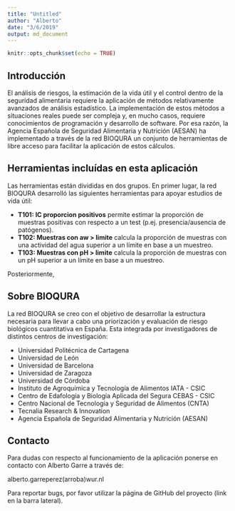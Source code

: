 ```yaml
---
title: "Untitled"
author: "Alberto"
date: "3/6/2019"
output: md_document
---
```


```r
knitr::opts_chunk$set(echo = TRUE)
```

## Introducción


El análisis de riesgos, la estimación de la vida útil y el control dentro de la seguridad alimentaria requiere la aplicación de métodos relativamente avanzados de análisis estadístico. La implementación de estos métodos a situaciones reales puede ser compleja y, en mucho casos, requiere conocimientos de programación y desarrollo de software. Por esa razón, la Agencia Española de Seguridad Alimentaria y Nutrición (AESAN) ha implementado a través de la red BIOQURA un conjunto de herramientas de libre acceso para facilitar la aplicación de estos cálculos.

## Herramientas incluídas en esta aplicación

Las herramientas están divididas en dos grupos. En primer lugar, la red BIOQURA desarrolló las siguientes herramientas para apoyar estudios de vida útil:

- **T101: IC proporcion positivos** permite estimar la proporción de muestras positivas con respecto a un test (p.ej. presencia/ausencia de patógenos).
- **T102: Muestras con aw > limite** calcula la proporción de muestras con una actividad del agua superior a un límite en base a un muestreo.
- **T103: Muestras con pH > limite** calcula la proporción de muestras con un pH superior a un límite en base a un muestreo.

Posteriormente, 

## Sobre BIOQURA

La red BIOQURA se creo con el objetivo de desarrollar la estructura necesaria para llevar a cabo una priorización y evaluación de riesgo biológicos cuantitativa en España. Esta integrada por investigadores de distintos centros de investigación:

- Universidad Politécnica de Cartagena
- Universidad de León
- Universidad de Barcelona
- Universidad de Zaragoza
- Universidad de Córdoba
- Instituto de Agroquímica y Tecnología de Alimentos IATA - CSIC
- Centro de Edafología y Biología Aplicada del Segura CEBAS - CSIC
- Centro Nacional de Tecnología y Seguridad de Alimentos (CNTA)
- Tecnalia Research & Innovation
- Agencia Española de Seguridad Alimentaria y Nutrición (AESAN)

## Contacto

Para dudas con respecto al funcionamiento de la aplicación ponerse en contacto con Alberto Garre a través de:

alberto.garreperez(arroba)wur.nl

Para reportar bugs, por favor utilizar la página de GitHub del proyecto (link en la barra lateral).







